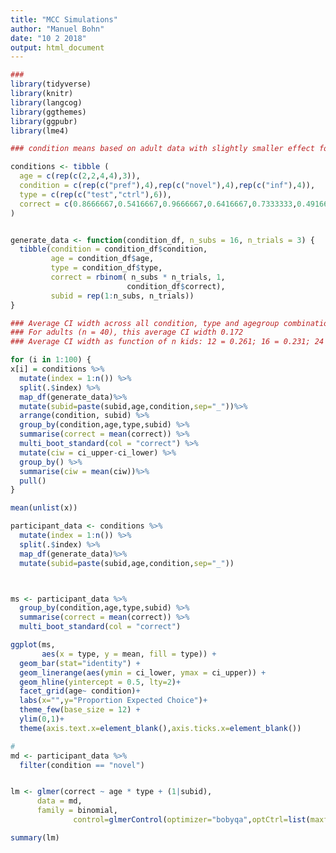 ```yaml
---
title: "MCC Simulations"
author: "Manuel Bohn"
date: "10 2 2018"
output: html_document
---
```


```r
###
library(tidyverse)
library(knitr)
library(langcog)
library(ggthemes)
library(ggpubr)
library(lme4)

```


```r

### condition means based on adult data with slightly smaller effect for younger kids

conditions <- tibble (
  age = c(rep(c(2,2,4,4),3)),
  condition = c(rep(c("pref"),4),rep(c("novel"),4),rep(c("inf"),4)),
  type = c(rep(c("test","ctrl"),6)),
  correct = c(0.8666667,0.5416667,0.9666667,0.6416667,0.7333333,0.4916667,0.8333333,0.5916667,0.6716667,0.5,0.7416667,0.4583333)
)


generate_data <- function(condition_df, n_subs = 16, n_trials = 3) {
  tibble(condition = condition_df$condition,
         age = condition_df$age,
         type = condition_df$type,
         correct = rbinom( n_subs * n_trials, 1,
                          condition_df$correct),
         subid = rep(1:n_subs, n_trials))
}

### Average CI width across all condition, type and agegroup combinations.
### For adults (n = 40), this average CI width 0.172
### Average CI width as function of n kids: 12 = 0.261; 16 = 0.231; 24 = 0.192; 30 = 0.174; 40 = 0.150

for (i in 1:100) {
x[i] = conditions %>%
  mutate(index = 1:n()) %>%
  split(.$index) %>%
  map_df(generate_data)%>%
  mutate(subid=paste(subid,age,condition,sep="_"))%>%
  arrange(condition, subid) %>%
  group_by(condition,age,type,subid) %>%
  summarise(correct = mean(correct)) %>%
  multi_boot_standard(col = "correct") %>%
  mutate(ciw = ci_upper-ci_lower) %>%
  group_by() %>%
  summarise(ciw = mean(ciw))%>%
  pull()
}

mean(unlist(x))

```

```r

participant_data <- conditions %>%
  mutate(index = 1:n()) %>%
  split(.$index) %>%
  map_df(generate_data)%>%
  mutate(subid=paste(subid,age,condition,sep="_"))



ms <- participant_data %>%
  group_by(condition,age,type,subid) %>%
  summarise(correct = mean(correct)) %>%
  multi_boot_standard(col = "correct")

ggplot(ms, 
       aes(x = type, y = mean, fill = type)) +
  geom_bar(stat="identity") + 
  geom_linerange(aes(ymin = ci_lower, ymax = ci_upper)) + 
  geom_hline(yintercept = 0.5, lty=2)+
  facet_grid(age~ condition)+
  labs(x="",y="Proportion Expected Choice")+
  theme_few(base_size = 12) + 
  ylim(0,1)+
  theme(axis.text.x=element_blank(),axis.ticks.x=element_blank())
```


```r

#
md <- participant_data %>%
  filter(condition == "novel")


lm <- glmer(correct ~ age * type + (1|subid), 
      data = md,
      family = binomial, 
              control=glmerControl(optimizer="bobyqa",optCtrl=list(maxfun=2e5)))

summary(lm)



```

